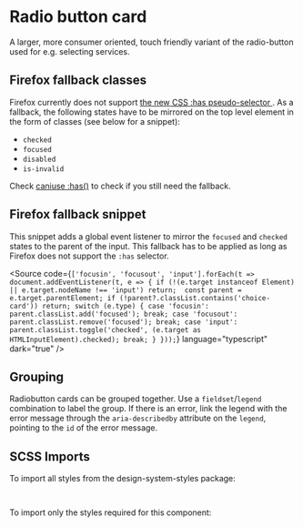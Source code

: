 
<Meta of={RadiobuttonCardStories} />

# Radio button card

<div className="lead">
  A larger, more consumer oriented, touch friendly variant of the radio-button used for e.g.
  selecting services.
</div>

<div className="alert alert-info">
  <h2 class="h5">Firefox fallback classes</h2>
  Firefox currently does not support <a href="https://developer.mozilla.org/en-US/docs/Web/CSS/:has">
    the new <abbr title="Cascading Style Sheets">CSS</abbr> :has pseudo-selector
  </a>. As a fallback, the following states have to be mirrored on the top level element in the form
  of classes (see below for a snippet):
  <ul>
    <li>
      <code>checked</code>
    </li>
    <li>
      <code>focused</code>
    </li>
    <li>
      <code>disabled</code>
    </li>
    <li>
      <code>is-invalid</code>
    </li>
  </ul>
  Check <a href="https://caniuse.com/css-has">caniuse :has()</a> to check if you still need the fallback.
</div>

<Canvas of={RadiobuttonCardStories.Default} />
<div className="hide-col-default">
  <Controls of={RadiobuttonCardStories.Default} />
</div>

## Firefox fallback snippet

This snippet adds a global event listener to mirror the `focused` and `checked` states to the parent of the input. This fallback has to be applied as long as Firefox does not support the `:has` selector.

<Source
  code={`
['focusin', 'focusout', 'input'].forEach(t => document.addEventListener(t, e => {
  if (!(e.target instanceof Element) || e.target.nodeName !== 'input') return; 
  const parent = e.target.parentElement;
  if (!parent?.classList.contains('choice-card')) return;
  switch (e.type) {
    case 'focusin':
      parent.classList.add('focused');
      break;
    case 'focusout':
      parent.classList.remove('focused');
      break;
    case 'input':
      parent.classList.toggle('checked', (e.target as HTMLInputElement).checked);
      break;
  }
}));
`}
  language="typescript"
  dark="true"
/>

## Grouping

Radiobutton cards can be grouped together. Use a `fieldset`/`legend` combination to label the group. If there is an error, link the legend with the error message through the `aria-describedby` attribute on the `legend`, pointing to the `id` of the error message.

<Canvas of={RadiobuttonCardStories.Group} />
<div className="hide-col-default">
  <Controls of={RadiobuttonCardStories.Group} />
</div>

## SCSS Imports

To import all styles from the design-system-styles package:

```scss
@use '@swisspost/design-system-styles/index.scss';
```

To import only the styles required for this component:

```scss
@use '@swisspost/design-system-styles/basics.scss';
@use '@swisspost/design-system-styles/components/choice-control-card.scss';
```
